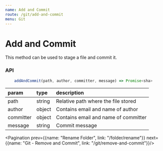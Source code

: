 ```yaml
---
name: Add and Commit
route: /git/add-and-commit
menu: Git
---
```



# Add and Commit

This method can be used to stage a file and commit it.

### API

```js
    addAndCommit(path, author, committer, message) => Promise<sha>
```

|param|type|description|
|:--|:--|:--|
|path|string|Relative path where the file stored|
|author|object|Contains email and name of author|
|committer|object|Contains email and name of committer|
|message|string|Commit message|

<Pagination prev={{name: "Rename Folder", link: "/folder/rename"}} next={{name: "Git - Remove and Commit", link: "/git/remove-and-commit"}}/>

